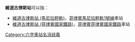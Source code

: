 '''維道古律斯站'''可以指：
* [[維道古律斯站_(馬尼拉輕軌)|維道古律斯站 (馬尼拉輕軌)]]，[[菲律賓|菲律賓]][[馬尼拉輕軌|馬尼拉輕軌]][[馬尼拉輕軌1號線|1號線]]車站
* [[維道古律斯站_(菲律賓國家鐵路)|維道古律斯站 (菲律賓國家鐵路)]]，[[菲律賓|菲律賓]][[菲律賓國家鐵路|菲律賓國家鐵路]]{{link-en|菲律賓國家鐵路地鐵通勤線|PNR Metro Commuter Line|地鐵通勤線}}車站

{{disambiguation}}

[[Category:六字車站名消歧義|Category:六字車站名消歧義]]